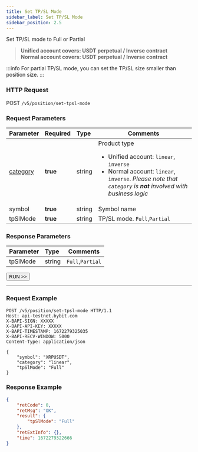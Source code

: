 ```yaml
---
title: Set TP/SL Mode
sidebar_label: Set TP/SL Mode
sidebar_position: 2.5
---
```


Set TP/SL mode to Full or Partial
> **Unified account covers: USDT perpetual / Inverse contract**<br/>
> **Normal account covers: USDT perpetual / Inverse contract**

:::info
For partial TP/SL mode, you can set the TP/SL size smaller than position size.
:::

### HTTP Request
POST `/v5/position/set-tpsl-mode`

### Request Parameters
| Parameter | Required | Type | Comments|
|:----- |:-------|:-----|------ |
|[category](../enum#category) |**true** |string |Product type <ul><li>Unified account: `linear`, `inverse`</li><li>Normal account: `linear`, `inverse`. _Please note that `category` is **not** involved with business logic_</li></ul>|
|symbol |**true** |string |Symbol name|
|tpSlMode |**true** |string |TP/SL mode. `Full`,`Partial` |

### Response Parameters
| Parameter | Type | Comments|
|:----- |:-----|----- |
|tpSlMode |string  |`Full`,`Partial` |

<a href="/api-explorer/v5/position/tpsl-mode"><Button>RUN >></Button></a>

---

### Request Example

```http
POST /v5/position/set-tpsl-mode HTTP/1.1
Host: api-testnet.bybit.com
X-BAPI-SIGN: XXXXX
X-BAPI-API-KEY: XXXXX
X-BAPI-TIMESTAMP: 1672279325035
X-BAPI-RECV-WINDOW: 5000
Content-Type: application/json

{
    "symbol": "XRPUSDT",
    "category": "linear",
    "tpSlMode": "Full"
}
```

### Response Example

```json
{
    "retCode": 0,
    "retMsg": "OK",
    "result": {
        "tpSlMode": "Full"
    },
    "retExtInfo": {},
    "time": 1672279322666
}
```
